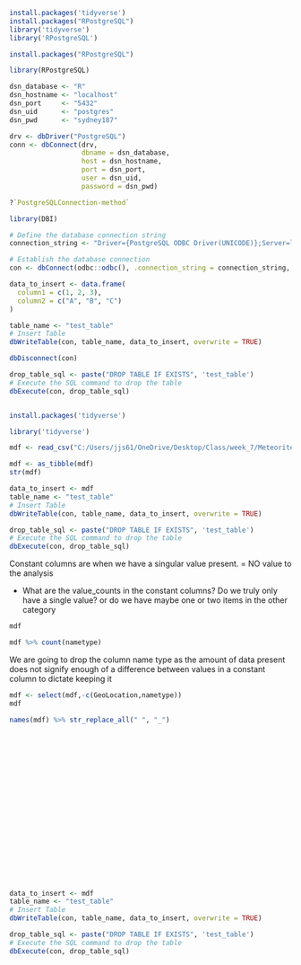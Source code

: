 ```r
install.packages('tidyverse')
install.packages("RPostgreSQL")
library('tidyverse')
library('RPostgreSQL')

```

```r
install.packages("RPostgreSQL")
```

```r
library(RPostgreSQL)
```

```r
dsn_database <- "R"
dsn_hostname <- "localhost"      
dsn_port     <- "5432"       
dsn_uid      <- "postgres"
dsn_pwd      <- "sydney187"

```

```r
drv <- dbDriver("PostgreSQL")
conn <- dbConnect(drv, 
                  dbname = dsn_database,
                  host = dsn_hostname, 
                  port = dsn_port,
                  user = dsn_uid, 
                  password = dsn_pwd)
```

```r
?`PostgreSQLConnection-method`
```

```r
library(DBI)

# Define the database connection string
connection_string <- "Driver={PostgreSQL ODBC Driver(UNICODE)};Server=localhost;Port=5432;Database=R;Uid=postgres;Pwd=sydney187;"

# Establish the database connection
con <- dbConnect(odbc::odbc(), .connection_string = connection_string, timeout = 10)

```

```r
data_to_insert <- data.frame(
  column1 = c(1, 2, 3),
  column2 = c("A", "B", "C")
)
```

```r
table_name <- "test_table"
# Insert Table 
dbWriteTable(con, table_name, data_to_insert, overwrite = TRUE)

```

```r
dbDisconnect(con)
```

```r
drop_table_sql <- paste("DROP TABLE IF EXISTS", 'test_table')
# Execute the SQL command to drop the table
dbExecute(con, drop_table_sql)

```

```r

```

```r
install.packages('tidyverse')
```

```r
library('tidyverse')
```

```r
mdf <- read_csv("C:/Users/jjs61/OneDrive/Desktop/Class/week_7/Meteorite_Landings.csv")
```

```r
mdf <- as_tibble(mdf)
str(mdf)
```

```r
data_to_insert <- mdf
table_name <- "test_table"
# Insert Table 
dbWriteTable(con, table_name, data_to_insert, overwrite = TRUE)
```

```r
drop_table_sql <- paste("DROP TABLE IF EXISTS", 'test_table')
# Execute the SQL command to drop the table
dbExecute(con, drop_table_sql)
```

Constant columns are when we have a singular value present. = NO value to the analysis

-   What are the value_counts in the constant columns? Do we truly only have a single value? or do we have maybe one or two items in the other category

```r
mdf
```

```r
mdf %>% count(nametype)
```

We are going to drop the column name type as the amount of data present does not signify enough of a difference between values in a constant column to dictate keeping it

```r
mdf <- select(mdf,-c(GeoLocation,nametype))
mdf
```

```r
names(mdf) %>% str_replace_all(" ", "_")
```

```r

```

```r

```

```r

```

```r

```

```r

```

```r

```

```r

```

```r

```

```r

```

```r

```

```r

```

```r

```

```r

```

```r

```

```r

```

```r

```

```r

```

```r

```

```r

```

```r

```

```r
data_to_insert <- mdf
table_name <- "test_table"
# Insert Table 
dbWriteTable(con, table_name, data_to_insert, overwrite = TRUE)

```

```r
drop_table_sql <- paste("DROP TABLE IF EXISTS", 'test_table')
# Execute the SQL command to drop the table
dbExecute(con, drop_table_sql)
```
